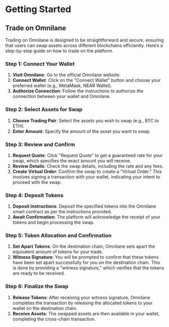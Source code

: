# Getting Started

## Trade on Omnilane

Trading on Omnilane is designed to be straightforward and secure, ensuring that users can swap assets across different blockchains efficiently. Here’s a step-by-step guide on how to trade on the platform.

### Step 1: Connect Your Wallet

1. **Visit Omnilane**: Go to the official Omnilane website.
2. **Connect Wallet**: Click on the "Connect Wallet" button and choose your preferred wallet (e.g., MetaMask, NEAR Wallet).
3. **Authorize Connection**: Follow the instructions to authorize the connection between your wallet and Omnilane.

### Step 2: Select Assets for Swap

1. **Choose Trading Pair**: Select the assets you wish to swap (e.g., BTC to ETH).
2. **Enter Amount**: Specify the amount of the asset you want to swap.

### Step 3: Review and Confirm

1. **Request Quote**: Click "Request Quote" to get a guaranteed rate for your swap, which specifies the exact amount you will receive.
2. **Review Details**: Check the swap details, including the rate and any fees.
3. **Create Virtual Order**: Confirm the swap to create a "Virtual Order." This involves signing a transaction with your wallet, indicating your intent to proceed with the swap.

### Step 4: Deposit Tokens

1. **Deposit Instructions**: Deposit the specified tokens into the Omnilane smart contract as per the instructions provided.
2. **Await Confirmation**: The platform will acknowledge the receipt of your tokens and begin processing the swap.

### Step 5: Token Allocation and Confirmation

1. **Set Apart Tokens**: On the destination chain, Omnilane sets apart the equivalent amount of tokens for your trade.
2. **Witness Signature**: You will be prompted to confirm that these tokens have been set apart successfully for you on the destination chain. This is done by providing a "witness signature," which verifies that the tokens are ready to be received.

### Step 6: Finalize the Swap

1. **Release Tokens**: After receiving your witness signature, Omnilane completes the transaction by releasing the allocated tokens to your wallet on the destination chain.
2. **Receive Assets**: The swapped assets are then available in your wallet, completing the cross-chain transaction.
